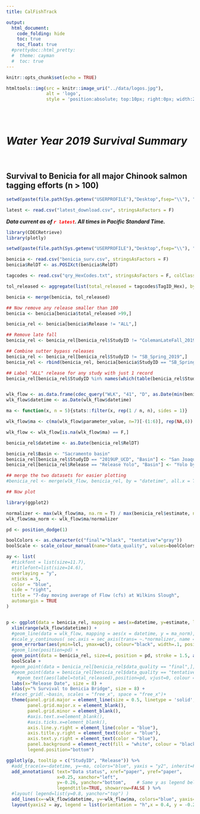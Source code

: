 ```yaml
---
title: CalFishTrack

output:
  html_document:
    code_folding: hide
    toc: true
    toc_float: true
  #prettydoc::html_pretty:
  #  theme: cayman
  #  toc: true
---
```

```r
knitr::opts_chunk$set(echo = TRUE)
```

```r
htmltools::img(src = knitr::image_uri("../data/logos.jpg"), 
               alt = 'logo', 
               style = 'position:absolute; top:10px; right:0px; width:200px;')
```

<br/>
<br/>

# *Water Year 2019 Survival Summary*

<br/>

## Survival to Benicia for all major Chinook salmon tagging efforts (n > 100)

```r

setwd(paste(file.path(Sys.getenv("USERPROFILE"),"Desktop",fsep="\\"), "\\Real-time data massaging\\products", sep = ""))

latest <- read.csv("latest_download.csv", stringsAsFactors = F)
```

***Data current as of <span style="color:red">`r latest`</span>. All times in Pacific Standard Time.***

```r
library(CDECRetrieve)
library(plotly)

setwd(paste(file.path(Sys.getenv("USERPROFILE"),"Desktop",fsep="\\"), "\\Real-time data massaging\\products", sep = ""))

benicia <- read.csv("benicia_surv.csv", stringsAsFactors = F)
benicia$RelDT <- as.POSIXct(benicia$RelDT)

tagcodes <- read.csv("qry_HexCodes.txt", stringsAsFactors = F, colClasses=c("TagID_Hex"="character"))

tol_released <- aggregate(list(total_released = tagcodes$TagID_Hex), by = list(StudyID = tagcodes$StudyID), FUN = length)

benicia <- merge(benicia, tol_released)

## Now remove any release smaller than 100
benicia <- benicia[benicia$total_released >99,]

benicia_rel <- benicia[benicia$Release != "ALL",]

## Remove late fall
benicia_rel <- benicia_rel[benicia_rel$StudyID != "ColemanLateFall_2019",]

## Combine sutter bypass releases
benicia_rel <- benicia_rel[benicia_rel$StudyID != "SB_Spring_2019",]
benicia_rel <- rbind(benicia_rel, benicia[benicia$StudyID == "SB_Spring_2019" & benicia$Release == "ALL",])

## Label "ALL" release for any study with just 1 record
benicia_rel[benicia_rel$StudyID %in% names(which(table(benicia_rel$StudyID) ==1)),"Release"] <- "ALL"


wlk_flow <- as.data.frame(cdec_query("WLK", "41", "D", as.Date(min(benicia_rel$RelDT))-7, as.Date(max(benicia_rel$RelDT))+14))
wlk_flow$datetime <- as.Date(wlk_flow$datetime)

ma <- function(x, n = 5){stats::filter(x, rep(1 / n, n), sides = 1)}

wlk_flow$ma <- c(ma(wlk_flow$parameter_value, n=7)[-(1:6)], rep(NA,6))

wlk_flow <- wlk_flow[is.na(wlk_flow$ma) == F,]

benicia_rel$datetime <- as.Date(benicia_rel$RelDT)

benicia_rel$Basin <- "Sacramento basin"
benicia_rel[benicia_rel$StudyID == "2019UP_UCD", "Basin"] <- "San Joaquin basin"
benicia_rel[benicia_rel$Release == "Release Yolo", "Basin"] <- "Yolo bypass"

## merge the two datasets for easier plotting
#benicia_rel <- merge(wlk_flow, benicia_rel, by = "datetime", all.x = T)

## Now plot

library(ggplot2)

normalizer <- max(wlk_flow$ma, na.rm = T) / max(benicia_rel$estimate, na.rm = T)
wlk_flow$ma_norm <- wlk_flow$ma/normalizer

pd <- position_dodge(1)

boolColors <- as.character(c("final"="black", "tentative"="gray"))
boolScale <- scale_colour_manual(name="data_quality", values=boolColors)

ay <- list(
  #tickfont = list(size=11.7),
  #titlefont=list(size=14.6),
  overlaying = "y",
  nticks = 5,
  color = "blue",
  side = "right",
  title = "7-day moving average of Flow (cfs) at Wilkins Slough",
  automargin = TRUE
)


p <- ggplot(data = benicia_rel, mapping = aes(x=datetime, y=estimate, label = StudyID, text = Release)) +
  xlim(range(wlk_flow$datetime)) +
  #geom_line(data = wlk_flow, mapping = aes(x = datetime, y = ma_norm), color = "blue") +
  #scale_y_continuous( sec.axis = sec_axis(trans= ~.*normalizer, name = "7-day moving average of Flow (cfs) at Wilkins Slough")) +
  geom_errorbar(aes(ymin=lcl, ymax=ucl), colour="black", width=.1, position=pd) +
  #geom_line(position=pd) +
  geom_point(data = benicia_rel, size=4, position = pd, stroke = 1.5, aes(colour= data_quality)) +
  boolScale +
  #geom_point(data = benicia_rel[benicia_rel$data_quality == "final",], size=4, position = pd, aes(colour= Basin, group = Basin)) +
  #geom_point(data = benicia_rel[benicia_rel$data_quality == "tentative",], size=4, shape = 13, position = pd, aes(colour = Basin, group = Basin)) +
    #geom_text(aes(label=total_released),position=pd, vjust=0, colour = "black", size = 2) +
  labs(x="Release Date", size = 8) +
  labs(y="% Survival to Benicia Bridge", size = 8) +  
  #facet_grid(.~basin, scales = "free_x", space = "free_x")+
  theme(panel.grid.major = element_line(size = 0.5, linetype = 'solid', colour = "light grey"),
        panel.grid.major.x = element_blank(), 
        panel.grid.minor = element_blank(),
        #axis.text.x=element_blank(),
        #axis.ticks.x=element_blank(),
        axis.line.y.right = element_line(color = "blue"), 
        axis.title.y.right = element_text(color = "blue"),
        axis.text.y.right = element_text(color = "blue"),
        panel.background = element_rect(fill = "white", colour = "black"),
        legend.position="bottom")

ggplotly(p, tooltip = c("StudyID", "Release")) %>%
  #add_trace(x=~datetime, y=~ma, colors="blue", yaxis = "y2", inherit=FALSE, showlegend=FALSE) %>%
  add_annotations( text="Data status", xref="paper", yref="paper",
                   x=0.25, xanchor="left",
                   y=-0.26, yanchor="bottom",    # Same y as legend below
                   legendtitle=TRUE, showarrow=FALSE ) %>%
  #layout( legend=list(y=0.8, yanchor="top") )
  add_lines(x=~wlk_flow$datetime, y=~wlk_flow$ma, colors="blue", yaxis="y2", showlegend=FALSE, inherit=FALSE) %>%
  layout(yaxis2 = ay, legend = list(orientation = "h",x = 0.4, y = -0.2), width = 800, height = 600) 

                

```


